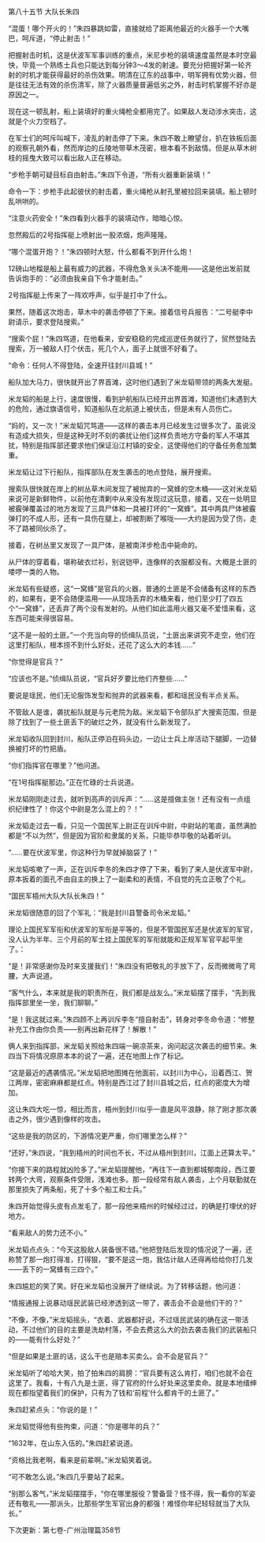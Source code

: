 

第八十五节 大队长朱四

“混蛋！哪个开火的！”朱四暴跳如雷，直接就给了距离他最近的火器手一个大嘴巴，呵斥道，“停止射击！”

把握射击时机，这是伏波军军事训练的重点，米尼步枪的装填速度虽然是本时空最快，毕竟一个熟练士兵也只能达到每分钟3～4发的射速。要充分把握好第一轮齐射的时机才能获得最好的杀伤效果。明清在辽东的战事中，明军拥有优势火器，但是往往无法有效的杀伤清军，除了火器质量普遍低劣之外，射击时机掌握不好亦是原因之一。

现在这一顿乱射，船上装填好的重火绳枪全都用完了。如果敌人发动涉水突击，这就是个火力空档了。

在军士们的呵斥叫喊下，凌乱的射击停了下来。朱四不敢上瞭望台，扒在铁板后面的观察孔朝外看，然而岸边的丘陵地带草木茂密，根本看不到敌情。但是从草木树枝的摇曳大致可以看出敌人正在移动。

“步枪手朝可疑目标自由射击。”朱四下令道，“所有火器重新装填！”

命令一下：步枪手此起彼伏的射击着，重火绳枪从射孔里被拉回来装填。船上顿时乱哄哄的。

“注意火药安全！”朱四看到火器手的装填动作，暗暗心惊。

忽然殿后的2号指挥艇上喷射出一股浓烟，炮声隆隆。

“哪个混蛋开炮？！”朱四顿时大怒，什么都看不到开什么炮！

12磅山地榴是船上最有威力的武器，不得危急关头决不能用――这是他出发前就告诉炮手的：“必须由我亲自下令才能射击。”

2号指挥艇上传来了一阵欢呼声，似乎是打中了什么。

果然，随着这次炮击，草木中的袭击停顿了下来。接着信号兵报告：“二号艇李中尉请示，要求登陆搜索。”

“搜索个屁！”朱四骂道，在他看来，安安稳稳的完成巡逻任务就行了，贸然登陆去搜索，万一被敌人打个伏击，死几个人，面子上就很不好看了。

“命令：任何人不得登陆，全速开往封川县城！”

船队加大马力，很快就开出了界首滩，这时他们遇到了米龙韬带领的两条大发艇。

米龙韬的船是上行，速度很慢，看到护航船队已经开出界首滩，知道他们未遇到大的危险，通过旗语信号，知道船队在北航道上被伏击，但是未有人员伤亡。

“妈的，又一次！”米龙韬咒骂道――这样的袭击本月已经发生过很多次了。虽说没有造成大损失，但是这种无时不刻的袭扰让他们这样负责地方守备的军人不堪其扰，特别是指挥部还要求他们保证沿江村镇的安全，这使得他们的守备任务愈加繁重。

米龙韬让过下行船队，指挥部队在发生袭击的地点登陆，展开搜索。

搜索队很快就在岸上的树丛草木间发现了被抛弃的一窝蜂的空木桶――这对米龙韬来说可是新鲜物件，以前他在清剿中从来没有发现过这玩意，接着，又在一处明显被霰弹覆盖过的地方发现了三具尸体和一具被打坏的“一窝蜂”。其中两具尸体被霰弹打的不成人形，还有一具伤在腿上，却被割断了喉咙――大约是因为受了伤，走不了路被同伙杀了。

接着，在树丛里又发现了一具尸体，是被南洋步枪击中毙命的。

从尸体的穿着看，堪称破衣烂衫，别说铠甲，连像样的衣服都没有。大概是土匪的喽啰一类的人物。

米龙韬有些疑惑，这“一窝蜂”是官兵的火器，普通的土匪是不会储备有这样的东西的，如果有，更不会随便滥用――从现场丢弃的木桶来看，他们至少打了四五个“一窝蜂”，还丢弃了两个没有发射的。从他们如此滥用火器又毫不爱惜来看，这东西可能来得很容易。

“这不是一般的土匪。”一个充当向导的侦缉队员说，“土匪出来讲究不走空，他们在这里打船队，根本捞不到什么好处，还花了这么大的本钱……”

“你觉得是官兵？”

“应该也不是。”侦缉队员说，“官兵好歹要比他们齐整些……”

要说是瑶民，他们无论服饰发型和抛弃的武器来看，都和瑶民没有半点关系。

不管敌人是谁，袭扰船队就是与元老院为敌。米龙韬下令部队扩大搜索范围，但是除了找到了一些土匪丢下的破烂之外，就没有什么新发现了。

米龙韬收队回到封川，船队正停泊在码头边，一边让士兵上岸活动下腿脚，一边替换被打坏的竹把盾。

“你们指挥官在哪里？”他问道。

“在1号指挥艇那边。”正在忙碌的士兵说道。

米龙韬刚刚走过去，就听到高声的训斥声：“……这是擅做主张！还有没有一点组织纪律性了！你这个中尉是怎么混上的？！”

米龙韬走过去一看，只见一个国民军上尉正在训斥中尉，中尉站的笔直，虽然满脸都是“不以为然”，但是因为官阶和隶属的关系，只能毕恭毕敬的站着听训。

“……要在伏波军里，你这种行为早就掉脑袋了！”

米龙韬咳嗽了一声，正在训斥李冬的朱四才停了下来，看到了来人是伏波军中尉，原本扳着的面孔不由自主的换上了一副柔和的表情，不自觉的先立正敬了个礼。

“国民军梧州大队大队长朱四！”

米龙韬很随意的回了个军礼：“我是封川县警备司令米龙韬。”

理论上国民军军衔和伏波军的军衔是平等的，但是不管国民军还是伏波军的军官，没人认为半年、三个月前的军士挂上国民军的军衔就能和正规军军官平起平坐了。：

“是！非常感谢你及时来支援我们！”朱四没有把敬礼的手放下了，反而微微弯了弯腰，大声说道。

“客气什么，本来就是我的职责所在，我们都是战友么。”米龙韬摆了摆手，“先到我指挥部里坐一坐，我们聊聊。”

“是！我这就过来。”朱四顾不上再训斥李冬“擅自射击”，转身对李冬命令道：“修整补充工作由你负责――别再出新花样了！解散！”

俩人来到指挥部，米龙韬关照给朱四端一碗凉茶来，询问起这次袭击的细节来。朱四当下将情况原原本本的说了一遍，还在地图上作了标记。

“这是最近的遇袭情况。”米龙韬把地图摊在他面前，以封川为中心，沿着西江、贺江两岸，密密麻麻都是红点。特别是西江过了封川县城之后，红点的密度大为增加。

这让朱四大吃一惊，相比而言，梧州到封川似乎一直是风平浪静，除了刚才那次袭击之外，很少遇到像样的攻击。

“这些是我的防区的，下游情况更严重，你们哪里怎么样？”

“还好，”朱四说，“我到梧州的时间也不长，不过从梧州到封川，江面上还算太平。”

“你接下来的路程就凶险多了。”米龙韬提醒他，“再往下一直到都城郁南段，西江要转两个大弯，观察条件受限，浅滩也多。那一段经常有敌人袭击，上个月联勤就在那里损失了两条船，死了十多个船工和士兵。”

朱四开始觉得头皮有点发毛了，那一段他来梧州的时候经过过，的确是打埋伏的好地方。

“看来敌人的势力还不小。”

米龙韬点点头：“今天这股敌人装备很不错。”他把登陆后发现的情况说了一遍，还称赞了那一炮打得准，打得狠，“要不是这一炮，我估计敌人还得再给给你打几发――丢下的一窝蜂有三四个。”

朱四尴尬的笑了笑。好在米龙韬也没展开了继续说。为了转移话题，他问道：

“情报通报上说暴动瑶民武装已经渗透到这一带了，袭击会不会是他们干的？”

“不像，不像，”米龙韬摇头，“衣着、武器都好说，不过瑶民武装的确在这一带活动，不过他们的目的主要是洗劫村落，不会去费这么大的劲去袭击我们的武装船只的――能有什么好处？”

“但是如果是土匪的话，这么干也是赔本买卖么。会不会是官兵？”

米龙韬听了哈哈大笑，拍了拍朱四的肩膀：“官兵要有这么肯打，咱们也就不会在这里了。我看，十有八九是土匪，得了官府的什么好处来这里卖命。就是本地缙绅现在都指望着我们的保护，只有为了钱和‘前程’什么都肯干的土匪了。”

朱四赶紧点头：“你说的是！”

米龙韬觉得他有些拘束，问道：“你是哪年的兵？”

“1632年，在山东入伍的。”朱四赶紧说道。

“资格比我老啊，看来是前辈啊。”米龙韬笑着说。

“可不敢怎么说。”朱四几乎要站了起来。

“别那么客气，”米龙韬摆摆手，“你在哪里服役？警备营？怪不得，我一看你的军姿还有敬礼――那派头，比那些学生军官出身的都强！难怪你年纪轻轻就当了大队长。”

下次更新：第七卷-广州治理篇358节

